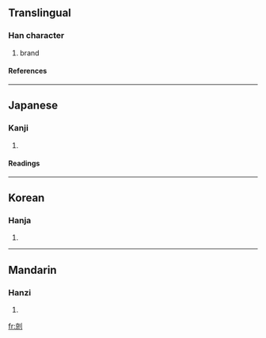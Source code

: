 ==Translingual==
===Han character===
{{Han char|rn=18|rad=刀|as=08|sn=10|four=|canj=卜火中弓 (YFLN)}}
# brand
====References====
{{Han ref|kx=0141.310|dkj=02058|dj=0321.100|hdz=10345.120|uh=5260|ud=21088}}
----
==Japanese==
===Kanji===
{{ja-kanji|grade=|rs=刀08}}
# {{defn|Japanese}}
====Readings====
{{ja-readings|on=[[けい]] (kei), [[しゃう]] (shau), [[りゃう]] (ryau)|kun=[[いれずみ]] (irezumi), [[かすめとる]] (kasumetoru)}}
----
==Korean==
===Hanja===
{{ko-hanja|hangeul=[[경]], [[량]], 략|rv=gyeong, ryang, ryak|mr=kyŏng, ryang, ryak}}
# {{defn|Korean}}
----
==Mandarin==
===Hanzi===
{{cmn-hanzi|pin=[[qíng]] ([[qing2]])|wg=ch'ing<sup>2</sup>}}
# {{defn|Mandarin}}

[[fr:剠]]